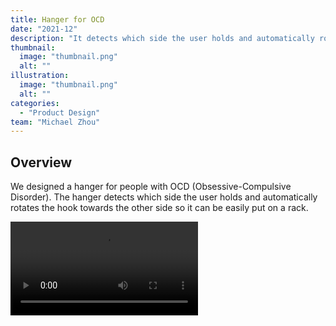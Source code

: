 ```yaml
---
title: Hanger for OCD
date: "2021-12"
description: "It detects which side the user holds and automatically rotates the hook towards the other side"
thumbnail:
  image: "thumbnail.png"
  alt: ""
illustration:
  image: "thumbnail.png"
  alt: ""
categories:
  - "Product Design"
team: "Michael Zhou"
---
```


## Overview

We designed a hanger for people with OCD (Obsessive-Compulsive Disorder). The hanger detects which side the user holds and automatically rotates the hook towards the other side so it can be easily put on a rack.

<Video src="./demo.mp4" />

This project was developed for an imaginary Absurd Hotel in Japan. We designed and created an object for this hotel with a given set of CMF, including white oak, aluminum, transparent acrylic, white plastic, and malaquita for the color. This project is a collaboration between Michael Zhou and Jason Gao.

## Ideation

Have you ever encountered this, watching a bunch of clothes hanging in inconsistent positions and angles? It causes anxiety in people with OCD. The ideal state would be to have all the cloth facing the same side and the hook as well.

![Clothes hanging on a rack with notations of facing side](./clothes.png)

There are mainly two kinds of hangers, one with a fixed hook and the other with a swivel hook. A swivel hook makes it easier to switch the hook’s side after putting on cloth, but it could also rotate to different angles, creating an ununiformed look. Therefore, we decided to make a hanger that the hook stays fixed when hanging but can automatically rotate to the right angle when someone is holding it.

![Hook comparison chart](./hook_comparison.png)

## Design

Each element of the hanger is designed with geometric shapes. We used a lot of repetition in the design to create harmony in this rather untraditional design. And stacking them together creates a cohesive yet unique form that reassembles a hanger.

![Hanger Design](./hanger.jpg)

### Electronic

One essential part of this idea was to detect the side the user is holding. we tried to solve this problem by detecting its motion to avoid placing sensors on the outside for a clean look. The model of a person holding a hanger can be simplified as a lever with the elbow as the pivot. Since body movement is inevitable, the far side (on the right in the following image) of the hanger would experience more shaking than the near side, so the less shaking side would be the side the person is holding.

![Lever Model](./lever_model.png)

We used two MPU6050 IMU sensors to measure accelerations on each side. The following equation is applied to eliminate the factor of gravity:

$$
Shake = a_x^2 + a_y^2 + a_z^2 - g^2
$$

A low-pass filter is also applied to remove high-frequency noise.

When the shake difference between the two sides exceeds a threshold, it triggers the rotation action. Here is a working prototype of this concept:

<Video src="./side_detect_prototype.mp4" caption="Side Detection Prototype" />

### Mechanics

The mechanics of the hook is minimal and simple yet brilliant. Instead of pivoting the hook on the z-axis, we developed a mechanism that rotates on the y-axis. By turning a 270-degree arch from one end to the other, we achieved the purpose of changing hook direction. We essentially sliced a hook in the middle and integrated a gear in between. Then placed another gear that pairs with the one on the hook. We got a simple but elegant rotational mechanism that can be driven by a singular motor.

<Video src="./hook.mp4" />

## Fabrication

We spent a tremendous amount of energy and attention fabricating this piece. We analyzed and used the most suitable technique available to us to create each individual component. We used the laser cutter to cut Delrin and assembled them into our hook mechanism with plastic glue. We 3D printed the central housing for the motor with tough white PLA. We did double-sided CNC on white oak to create our wooden frame with smooth curves and rounded ends. Every piece is hand-sanded and polished to get the final smooth finish that feels fantastic in hand.

![Fabricating the Frame](./fabrication.jpg)

We also designed the hanger assembly so it can be taken apart for fixation and updates quickly. Two pieces of the wooden frames are magnetically attached to each other. Motor and its housing are secured in place with a magnet and screws. And the placement of the housing is interlocked with the wooden frame, so they stay sturdy.

![All parts layed on table](./parts.jpg)
